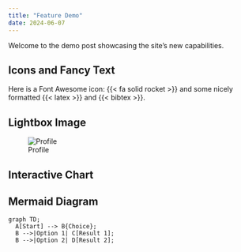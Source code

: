 ```yaml
---
title: "Feature Demo"
date: 2024-06-07
---
```


Welcome to the demo post showcasing the site's new capabilities.

## Icons and Fancy Text

Here is a Font Awesome icon: {{< fa solid rocket >}} and some nicely formatted {{< latex >}} and {{< bibtex >}}.

## Lightbox Image

![Profile](../../profile.jpg){.lightbox}

## Interactive Chart

<canvas id="demo-chart" width="400" height="200"></canvas>
<script src="https://cdn.jsdelivr.net/npm/chart.js"></script>
<script>
const ctx = document.getElementById('demo-chart').getContext('2d');
new Chart(ctx, {
  type: 'line',
  data: {
    labels: [1, 2, 3, 4],
    datasets: [{
      label: 'y',
      data: [1, 4, 9, 16],
      borderColor: 'rgb(75, 192, 192)',
      fill: false
    }]
  }
});
</script>

## Mermaid Diagram

```mermaid
graph TD;
  A[Start] --> B{Choice};
  B -->|Option 1| C[Result 1];
  B -->|Option 2| D[Result 2];
```
